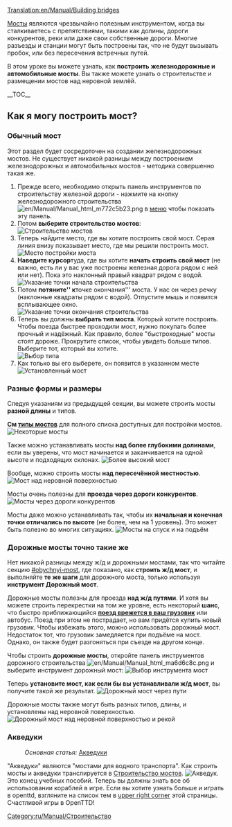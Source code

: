 [[Translation:en/Manual/Building bridges]]
{{ru/Manual/Tutorial/Учебник}}

[[ru/Manual/Мосты|Мосты]] являются чрезвычайно полезным инструментом, когда вы сталкиваетесь с препятствиями, такими как долины, дороги конкурентов, реки или даже свои собственные дороги. Многие разъезды и станции  могут быть построены так, что не будут вызывать пробок, или без пересечения встречных путей.

<!-- search engine help -->
В этом уроке вы можете узнать, как '''построить''' '''железнодорожные и автомобильные мосты'''. Вы также можете узнать о строительстве и размещении мостов над неровной землёй.

__TOC__
== Как я могу построить мост? ==

=== Обычный мост ===
Этот раздел будет сосредоточен на создании железнодорожных мостов. Не существует никакой разницы между построением железнодорожных и автомобильных мостов - методика совершенно такая же.

# Прежде всего, необходимо открыть панель инструментов по строительству железной дороги - нажмите на кнопку железнодорожного строительства [[File:en/Manual/Manual html m772c5b23.png]] в [[ru/Manual/Интерфейс игры#panel-upravleniia|меню]] чтобы показать эту панель.
# Потом '''выберите строительство мостов''':<br/>[[File:en/Manual/BridgeTut1.png|none|frame|Строительство мостов]]
# Теперь найдите место, где вы хотите построить свой мост. Серая линия внизу показывает место, где мы решили построить мост.<br/>[[File:en/Manual/BridgeTut2.png|none|frame|Место постройки моста]]
# '''Наведите курсор '''туда, где вы хотите '''начать строить свой мост''' (не важно, есть ли у вас уже построены железная дорога рядом с ней или нет). Пока это наклонный правый квадрат рядом с водой.<br/>[[File:en/Manual/BridgeTut3.png|none|frame|Указание точки начала строительства]]
# Потом '''потяните'' к '''точке окончания''' моста. У нас он через речку (наклонные квадраты рядом с водой). Отпустите мышь и появится всплывающее окно.<br/>[[File:en/Manual/BridgeTut4.png|none|frame|Указание точки окончания строительства ]]
# Теперь вы должны '''выбрать тип моста'''. Который хотите построить. Чтобы поезда быстрее проходили мост, нужно покупать более прочный и надёжный. Как правило, более "быстроходные" мосты стоят дороже. Прокрутите список, чтобы увидеть больше типов. Выберите тот, который вы хотите.<br/>[[File:en/Manual/BridgeTut5.png|none|frame|Выбор типа]]
# Как только вы его выберете, он появится в указанном месте<br/>[[File:en/Manual/BridgeTut6.png|none|frame|Установленный мост]]

=== Разные формы и размеры ===
Следуя указаниям из предыдущей секции, вы можете строить мосты '''разной длины''' и типов.

'''См [[ru/Manual/Base Set/Типы мостов|типы мостов]]''' для полного списка доступных для постройки мостов.
[[File:en/Manual/BridgeTut7.png|none|frame|Некоторые мосты]]

Также можно устанавливать мосты '''над более глубокими долинами''', если вы уверены, что мост начинается и заканчивается на одной высоте и подходящих склонах.
[[File:en/Manual/BridgeTut8.png|none|frame|Более высокий мост]]

Вообще, можно строить мосты '''над пересечённой местностью'''.
[[File:en/Manual/BridgeTut11.png|none|frame|Мост над неровной поверхностью]]

Мосты очень полезны для '''проезда через дороги конкурентов'''.
[[File:en/Manual/BridgeTut10.png|none|frame|Мосты через дороги конкурентов]]

Мосты даже можно устанавливать так, чтобы их '''начальная и конечная точки отличались по высоте''' (не более, чем на 1 уровень). Это может быть полезно во многих ситуациях.
[[File:en/Manual/BridgeTut9.png|none|frame|Мосты на спуск и на подъём]]

=== Дорожные мосты точно такие же ===
Нет никакой разницы между ж/д и дорожными мостами, так что читайте секцию [[#obychnyi-most]], где показано, как '''строить ж/д мост''', и выполняйте '''те же шаги''' для дорожного моста, только используя '''инструмент Дорожный мост'''.

Дорожные мосты полезны для проезда '''над ж/д путями'''. И хотя вы можете строить перекрестки на том же уровне, есть некоторый '''шанс''', что быстро приближающийся '''[[ru/Manual/Поезда#katastrofy|поезд врежется в ваш грузовик]]''' или автобус. Поезд при этом не пострадает, но вам придётся купить новый грузовик. Чтобы избежать этого, можно использовать дорожный мост. Недостаток тот, что грузовик замедляется при подъёме на мост. Однако, он также будет разгоняться при съезде на другом конце.

Чтобы строить '''дорожные мосты''', откройте панель инструментов дорожного строительства [[File:en/Manual/Manual html ma6d6c8c.png]] и выберите инструмент дорожный мост:
[[File:en/Manual/BridgeTut14.png|none|frame|Выбор инструмента мост]]

Теперь '''установите мост, как если бы вы устанавливали ж/д мост''', вы получите такой же результат.
[[File:en/Manual/BridgeTut12.png|none|frame|Дорожный мост через пути]]

Дорожные мосты также могут быть разных типов, длины, и установлены над неровной поверхностью.
[[File:en/Manual/BridgeTut13.png|none|frame|Дорожный мост над неровной поверхностью и рекой]]

=== Акведуки ===
:''Основная статья:'' [[ru/Manual/Строительство водоканалов#akveduki|Акведуки]]
"Акведуки" являются "мостами для водного транспорта". Как строить мосты и акведуки транслируется в [[ru/Manual/Наведение мостов|Строительство мостов]].
[[File:en/Manual/Aqueduct.png|frame|none|Акведук.]]
Это конец учебных пособий. Теперь вы должны знать все об использовании кораблей в игре. Если вы хотите узнать больше и играть в openttd, взгляните на список тем в [[#top|upper right corner]] этой страницы. Счастливой игры в OpenTTD!

[[Category:ru/Manual/Строительство]]